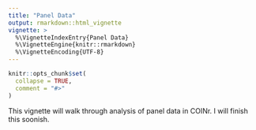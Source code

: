 ---
title: "Panel Data"
output: rmarkdown::html_vignette
vignette: >
  %\VignetteIndexEntry{Panel Data}
  %\VignetteEngine{knitr::rmarkdown}
  %\VignetteEncoding{UTF-8}
---

```{r, include = FALSE}
knitr::opts_chunk$set(
  collapse = TRUE,
  comment = "#>"
)
```

This vignette will walk through analysis of panel data in COINr. I will finish this soonish.
